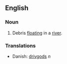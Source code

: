 ==English==

===Noun===
#Debris [[float]]ing in a [[river]].

===Translations===
*Danish: [[drivgods]] ''n''